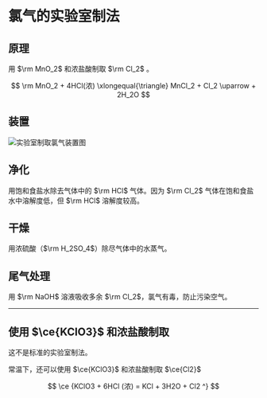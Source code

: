 
# 氯气的实验室制法

## 原理

用 $\rm MnO_2$ 和浓盐酸制取 $\rm Cl_2$ 。

$$
\rm
MnO_2 + 4HCl(浓) \xlongequal{\triangle} MnCl_2 + Cl_2 \uparrow + 2H_2O
$$

## 装置

![实验室制取氯气装置图](../../attachments/Laboratory-production-of-chlorine-gas.webp)

## 净化

用饱和食盐水除去气体中的 $\rm HCl$ 气体。因为 $\rm Cl_2$ 气体在饱和食盐水中溶解度低，但 $\rm HCl$ 溶解度较高。

## 干燥

用浓硫酸（$\rm H_2SO_4$）除尽气体中的水蒸气。

## 尾气处理

用 $\rm NaOH$ 溶液吸收多余 $\rm Cl_2$，氯气有毒，防止污染空气。

---

## 使用 $\ce{KClO3}$ 和浓盐酸制取

<Callout type="info">这不是标准的实验室制法。</Callout>

常温下，还可以使用 $\ce{KClO3}$ 和浓盐酸制取 $\ce{Cl2}$

$$
\ce
{KClO3 + 6HCl (浓) = KCl + 3H2O + Cl2 ^}
$$
